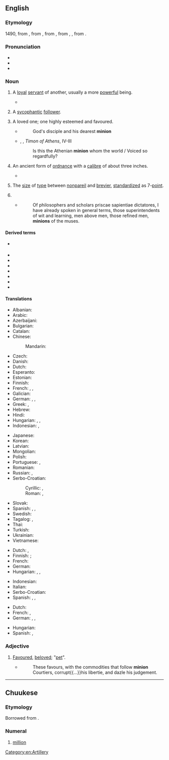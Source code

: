 ==English==
{{wikipedia}}

===Etymology===
1490, from {{etyl|frm|en}} {{m|frm|mignon||lover, royal favourite, darling}}, from {{etyl|fro|en}} {{m|fro|mignon||dainty, pleasing, gentle, kind}}, from {{etyl|frk|en}} {{m|frk|*minnjo||love, friendship, affection, memory}}, from {{etyl|gem-pro|en}} {{m|gem-pro|*minþijō}}, {{m|gem-pro|*mindijō||affectionate thought, care}}, from {{der|en|ine-pro|*men-||to think}}.

===Pronunciation===
* {{IPA|en|/ˈmɪnjən/}}
* {{homophones|en|minyan}}
* {{rhymes|en|ɪnjən}}

===Noun===
{{en-noun|~}}

# A [[loyal]] [[servant]] of another, usually a more [[powerful]] being.
#: {{syn|en|disciple|follower|Thesaurus:loyal follower}}
#* {{quote-journal|en|year=2013|month=May-June|author=Kevin Heng| title=[http://www.americanscientist.org/issues/pub/2013/3/why-does-nature-form-exoplanets-easily Why Does Nature Form Exoplanets Easily?]| volume=101| issue=3| page=184| magazine={{w|American Scientist}}| passage=In the past two years, NASA’s Kepler Space Telescope has located nearly 3,000 exoplanet candidates ranging from sub-Earth-sized '''minions''' to gas giants that dwarf our own Jupiter.}}
#: {{ux|en|The archvillain deployed his '''minions''' to simultaneously rob every bank in the city.}}
# A [[sycophantic]] [[follower]].
# {{lb|en|obsolete}} A loved one; one highly esteemed and favoured.
#* {{rfdatek|en|Sylvester}}
#*: God's disciple and his dearest '''minion'''
#* {{rfdate|en}}, {{w|William Shakespeare}}, ''Timon of Athens'', IV-III
#*: Is this the Athenian '''minion''' whom the world / Voiced so regardfully?
# {{lb|en|obsolete}} An ancient form of [[ordnance]] with a [[calibre]] of about three inches.
#* {{quote-book|en|year=1647|year_published=1717| author=Francis Beaumont, Philip Massinger| title={{w|The Double Marriage}}| page=19|genre=play| pageurl=https://books.google.com/books?id=ArUNAAAAQAAJ&pg=PA19&lpg=PA19&dq=%22the+double+marriage%22+%22brass+minion%22&source=bl&ots=VFV5mravVV&sig=xZo2UM4DTZm9KOd-6KnN5Jao864&hl=en&sa=X&ved=0CB8Q6AEwAGoVChMIo8GU6d-dxwIVhqQeCh32SQDV#v=onepage&q=%22the%20double%20marriage%22%20%22brass%20minion%22&f=false| passage=Gun. My Cannons rung like Bells. Here's to my Mistress, The dainty sweet brass '''Minion''': split their Fore-mast, She never fail'd.}}
# {{lb|en|uncountable|typography|printing}} The [[size]] of [[type]] between [[nonpareil]] and [[brevier]], [[standardize]]d as 7-[[point]].
# {{obsolete form of|en|minimum}}
#* {{rfdatek|en|Robert Burton}}
#*: Of philosophers and scholars priscae sapientiae dictatores, I have already spoken in general terms, those superintendents of wit and learning, men above men, those refined men, '''minions''' of the muses.

====Derived terms====
* {{sense|type size}} {{l|en|minionette}}
* {{l|en|miniondom}}
* {{l|en|minionhood}}
* {{l|en|minioning}}
* {{l|en|minionish}}
* {{l|en|minionlike}}
* {{l|en|minionly}}
* {{l|en|minionship}}

====Translations====
{{trans-top|loyal servant of another more powerful being}}
* Albanian: {{t|sq|favorit}}
* Arabic: {{t|ar|التابع}}
* Azerbaijani: {{t+|az|sevimli}}
* Bulgarian: {{t+|bg|любимец}}
* Catalan: {{t|ca|adlàter}}
* Chinese:
*: Mandarin: {{t+|cmn|奴才|tr=núcái}}
* Czech: {{t|cs|oblíbenec}}
* Danish: {{t|da|håndlanger|c}}
* Dutch: {{t+|nl|ondergeschikte}}
* Esperanto: {{t|eo|sbiro}}
* Estonian: {{t|et|käsilane}}
* Finnish: {{t+|fi|käskyläinen}}
* French: {{t+|fr|subalterne|m|f}}, {{t+|fr|sous-fifre|m}}, {{t+|fr|séide|m}}
* Galician: {{t|gl|lacaio}}
* German: {{t|de|Ergebener|m}}, {{t+|de|Untergebener|m}}, {{t+|de|Lakai|m}}
* Greek: {{t+|el|ακόλουθος|m}}, {{t+|el|ευνοούμενος|m}}
* Hebrew: {{t+|he|מְשָׁרֵת|tr=|sc=Hebr}}
* Hindi: {{t|hi|wafadar|sc=Deva}}
* Hungarian: {{t+|hu|csatlós}}, {{t+|hu|samesz}}, {{t+|hu|fogdmeg}}
* Indonesian: {{t+|id|kaki tangan}}, {{t+|id|antek}}
{{trans-mid}}
* Japanese: {{t|ja|子分|tr=こぶん, kobun|sc=Jpan}}
* Korean: {{t+|ko|앞잡이}}
* Latvian: {{t|lv|mīlulis}}
* Mongolian: {{t+|mn|шадар|sc=Cyrl}}
* Polish: {{t+|pl|sługa|m}}
* Portuguese: {{t+|pt|favorito}}, {{t+|pt|lacaio|m}}
* Romanian: {{t+|ro|răsfățat}}
* Russian: {{t|ru|ве́рный слуга́|m}}, {{t+|ru|шестёрка}}
* Serbo-Croatian:
*: Cyrillic: {{t|sh|штићеник|sc=Cyrl}}, {{t|sh|љубимац|sc=Cyrl}}
*: Roman: {{t+|sh|štićenik}}, {{t+|sh|ljubimac}}
* Slovak: {{t|sk|obľúbenec|m}}
* Spanish: {{t+|es|adlátere}}, {{t|es|lacayo}}, {{t+|es|achichincle}}
* Swedish: {{t+|sv|skyddsling}}
* Tagalog: {{t+|tl|kampon}}, {{t+|tl|alagad}}
* Thai: {{t|th|ข้าราชการผู้น้อย|tr=kâa râat-chá-gaan pôo nói}}
* Turkish: {{t+|tr|dalkavuk}}
* Ukrainian: {{t|uk|фавори́т|m}}
* Vietnamese: {{t|vi|kẻ nô lệ}}
{{trans-bottom}}

{{trans-top|sycophantic follower}}
* Dutch: {{t|nl|slaafs volgeling}}, {{t+|nl|hielenlikker}}
* Finnish: {{t+|fi|lakeija}}; {{t+|fi|perseennuolija}} {{qualifier|vulgar}}
* French: {{t+|fr|laquais}}
* German: {{t+|de|Günstling|m}}
* Hungarian: {{t+|hu|tányérnyaló}}, {{t+|hu|talpnyaló}}, {{t+|hu|kegyenc}}
{{trans-mid}}
* Indonesian: {{t+|id|kacung}}
* Italian: {{t+|it|tirapiedi|m}}
* Serbo-Croatian: {{t+|sh|poslušnik|m}}
* Spanish: {{t+|es|acólito}}, {{t+|es|sicario}}, {{t+|es|sicofante}}
{{trans-bottom}}

{{trans-top|7-point type}}
* Dutch: {{t+|nl|kolonel}}
* French: {{t|fr|mignone}}, {{t+|fr|mignonne}}
* German: {{t|de|Kolonel|m}}, {{t|de|Colonel}}, {{t+|de|Mignon}}
{{trans-mid}}
* Hungarian: {{t+|hu|kolonel}}
* Spanish: {{t|es|miñona}}, {{t|es|glosilla}}
{{trans-bottom}}

===Adjective===
{{en-adj}}

# {{lb|en|obsolete}} [[favoured|Favoured]], [[beloved]]; "[[pet]]".
#* {{RQ:Flr Mntgn Essays|1, p.148}}
#*: These favours, with the commodities that follow '''minion''' Courtiers, corrupt{{...}}his libertie, and dazle his judgement.

[[Category:en:Artillery]]

----

==Chuukese==

===Etymology===
Borrowed from {{bor|chk|en|million}}.

===Numeral===
{{head|chk|numeral}}

# {{cln|chk|cardinal numbers}} [[million]]